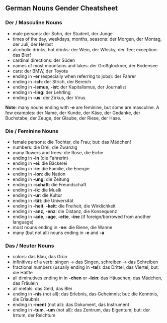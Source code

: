 ## German Nouns Gender Cheatsheet

### Der / Masculine Nouns
- male persons: der Sohn, der Student, der Junge
- times of the day, weekdays, months, seasons: der Morgen, der Montag, der Juli, der Herbst
- alcoholic drinks, hot drinks: der Wein, der Whisky, der Tee; exception: das Bier!
- cardinal directions: der Süden
- names of most mountains and lakes: der Großglockner, der Bodensee
- cars: der BMW, der Toyota
- ending in **-er** (especially when referring to jobs): der Fahrer
- ending in **-ich**: der Strich, der Bereich
- ending in **-ismus**, **-ist**: der Kapitalismus, der Journalist
- ending in **-ling**: der Lehrling
- ending in **-us**: der Zirkus, der Virus

**Note**: many nouns ending with **-e** are feminine, but some are masculine. A few examples: der Name, der Kunde, der Käse, der Gedanke, der Buchstabe, der Zeuge, der Glaube, der Riese, der Hase.

### Die / Feminine Nouns
- female persons: die Tochter, die Frau; but: das Mädchen!
- numbers: die Drei, die Zwanzig
- many flowers and trees: die Rose, die Eiche
- ending in **-in** (die Fahrerin)
- ending in **-ei**: die Bäckerei
- ending in **-ie**: die Familie, die Energie
- ending in **-ion**: die Nation
- ending in **-ung**: die Zeitung
- ending in **-schaft**: die Freundschaft
- ending in **-ik**: die Musik
- ending in **-ur**: die Kultur
- ending in **-tät**: die Universität
- ending in **-heit**, **-keit**: die Freiheit, die Wirklichkeit
- ending in **-anz**, **-enz**: die Distanz, die Konsequenz
- ending in **-ade**, **-age**, **-ette**, **-ine** (if foreign/borrowed from another language)
- most nouns ending in **-ne**: die Biene, die Wanne
- many (but not all) nouns ending in **-e** and **-a**

### Das / Neuter Nouns
- colors: das Blau, das Grün
- infinitives of a verb: singen -> das Singen, schreiben -> das Schreiben
- fractional numbers (usually ending in **-tel**): das Drittel, das Viertel; but: die Hälfte
- all diminutives ending in in **-chen** or **-lein**: das Häuschen, das Mädchen, das Fräulein
- all metals: das Geld, das Blei
- ending in **-nis** (not all): das Erlebnis, das Geheimnis; but: die Kenntnis, die Erlaubnis
- ending in **-ment** (not all): das Dokument, das Instrument
- ending in **-tum**, **-um** (not all): das Zentrum, das Eigentum; but: der Irrtum, der Reichtum
